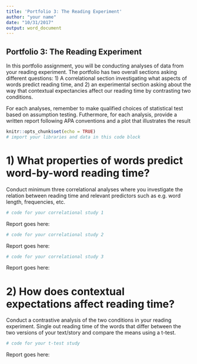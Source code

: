 ```yaml
---
title: 'Portfolio 3: The Reading Experiment'
author: "your name"
date: "10/31/2017"
output: word_document
---
```


## Portfolio 3: The Reading Experiment 

In this portfolio assignment, you will be conducting analyses of data from your reading experiment. The portfolio has two overall sections asking different questions: 1) A correlational section investigating what aspects of words predict reading time, and 2) an experimental section asking about the way that contextual expectancies affect our reading time by contrasting two conditions.

For each analyses, remember to make qualified choices of statistical test based on assumption testing.
Futhermore, for each analysis, provide a written report following APA conventions and a plot that illustrates the result  

```r
knitr::opts_chunk$set(echo = TRUE)
# import your libraries and data in this code block

```

# 1) What properties of words predict word-by-word reading time?

Conduct minimum three correlational analyses where you investigate the relation between reading time and relevant predictors such as e.g. word length, frequencies, etc. 
 
```r
# code for your correlational study 1 
```

Report goes here: 

```r
# code for your correlational study 2 
```

Report goes here:

```r
# code for your correlational study 3 
```

Report goes here:

# 2) How does contextual expectations affect reading time?

Conduct a contrastive analysis of the two conditions in your reading experiment. Single out reading time of the words that differ between the two versions of your text/story and compare the means using a t-test. 

```r
# code for your t-test study  
```

Report goes here:
